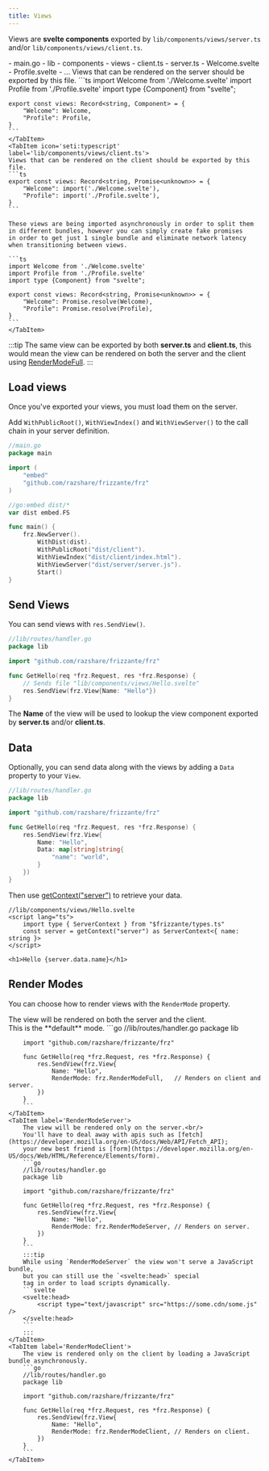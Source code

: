 ```yaml
---
title: Views
---
```



Views are **svelte components** exported by 
`lib/components/views/server.ts` and/or `lib/components/views/client.ts`.

<FileTree>
    - main.go
    - lib
        - components
            - views
                - client.ts
                - server.ts
                - Welcome.svelte
                - Profile.svelte
                - ...
</FileTree>

<Tabs>
    <TabItem icon='seti:typescript' label='lib/components/views/server.ts'>
    Views that can be rendered on the server should be exported by this file.
    ```ts
    import Welcome from './Welcome.svelte'
    import Profile from './Profile.svelte'
    import type {Component} from "svelte";

    export const views: Record<string, Component> = {
        "Welcome": Welcome,
        "Profile": Profile,
    }
    ```
    </TabItem>
    <TabItem icon='seti:typescript' label='lib/components/views/client.ts'>
    Views that can be rendered on the client should be exported by this file.
    ```ts
    export const views: Record<string, Promise<unknown>> = {
        "Welcome": import('./Welcome.svelte'),
        "Profile": import('./Profile.svelte'),
    }
    ```
    
    These views are being imported asynchronously in order to split them 
    in different bundles, however you can simply create fake promises
    in order to get just 1 single bundle and eliminate network latency
    when transitioning between views.
    
    ```ts
    import Welcome from './Welcome.svelte'
    import Profile from './Profile.svelte'
    import type {Component} from "svelte";

    export const views: Record<string, Promise<unknown>> = {
        "Welcome": Promise.resolve(Welcome),
        "Profile": Promise.resolve(Profile),
    }
    ```
    </TabItem>
</Tabs>

:::tip
The same view can be exported by both **server.ts** and **client.ts**,
this would mean the view can be rendered on both the server and the client using [RenderModeFull](#render-modes).
:::

## Load views

Once you've exported your views, you must load them on the server.

Add `WithPublicRoot()`, `WithViewIndex()` and `WithViewServer()` to the 
call chain in your server definition.

```go
//main.go
package main

import (
	"embed"
	"github.com/razshare/frizzante/frz"
)

//go:embed dist/*
var dist embed.FS

func main() {
    frz.NewServer().
        WithDist(dist).
        WithPublicRoot("dist/client").
        WithViewIndex("dist/client/index.html").
        WithViewServer("dist/server/server.js").
        Start()
}
```

## Send Views

You can send views with `res.SendView()`.

```go
//lib/routes/handler.go
package lib

import "github.com/razshare/frizzante/frz"

func GetHello(req *frz.Request, res *frz.Response) {
    // Sends file "lib/components/views/Hello.svelte"
    res.SendView(frz.View{Name: "Hello"}) 
}
```

The **Name** of the view will be used to lookup the view component exported by **server.ts** and/or **client.ts**.

## Data

Optionally, you can send data along with the views by adding a `Data` property to your `View`.

```go
//lib/routes/handler.go
package lib

import "github.com/razshare/frizzante/frz"

func GetHello(req *frz.Request, res *frz.Response) {
    res.SendView(frz.View{ 
		Name: "Hello",
		Data: map[string]string{
			"name": "world",
		}
	}) 
}
```

Then use [getContext("server")](https://svelte.dev/docs/svelte/context) to retrieve your data.

```svelte
//lib/components/views/Hello.svelte
<script lang="ts">
    import type { ServerContext } from "$frizzante/types.ts"
    const server = getContext("server") as ServerContext<{ name: string }>
</script>

<h1>Hello {server.data.name}</h1>
```

## Render Modes

You can choose how to render views with the `RenderMode` property.

<Tabs>
    <TabItem label='RenderModeFull'>
        The view will be rendered on both the server and the client.<br/>
        This is the **default** mode.
        ```go
        //lib/routes/handler.go
        package lib

        import "github.com/razshare/frizzante/frz"

        func GetHello(req *frz.Request, res *frz.Response) {
            res.SendView(frz.View{
                Name: "Hello",
                RenderMode: frz.RenderModeFull,   // Renders on client and server.
            })
        }
        ```
    </TabItem>
    <TabItem label='RenderModeServer'>
        The view will be rendered only on the server.<br/>
        You'll have to deal away with apis such as [fetch](https://developer.mozilla.org/en-US/docs/Web/API/Fetch_API); 
        your new best friend is [form](https://developer.mozilla.org/en-US/docs/Web/HTML/Reference/Elements/form).
        ```go
        //lib/routes/handler.go
        package lib

        import "github.com/razshare/frizzante/frz"

        func GetHello(req *frz.Request, res *frz.Response) {
            res.SendView(frz.View{
                Name: "Hello",
                RenderMode: frz.RenderModeServer, // Renders on server.
            })
        }
        ```
        :::tip
        While using `RenderModeServer` the view won't serve a JavaScript bundle,
        but you can still use the `<svelte:head>` special
        tag in order to load scripts dynamically.
        ```svelte
        <svelte:head>
            <script type="text/javascript" src="https://some.cdn/some.js" />
        </svelte:head>
        ```
        :::
    </TabItem>
    <TabItem label='RenderModeClient'>
        The view is rendered only on the client by loading a JavaScript bundle asynchronously.
        ```go
        //lib/routes/handler.go
        package lib

        import "github.com/razshare/frizzante/frz"

        func GetHello(req *frz.Request, res *frz.Response) {
            res.SendView(frz.View{
                Name: "Hello",
                RenderMode: frz.RenderModeClient, // Renders on client.
            })
        }
        ```
    </TabItem>
</Tabs>